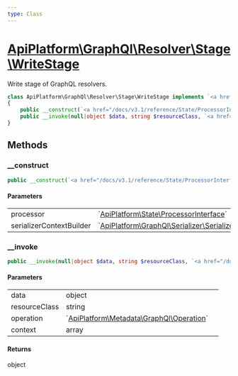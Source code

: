 ```yaml
---
type: Class
---
```


# [ApiPlatform\GraphQl\Resolver\Stage\WriteStage](/docs/v3.1/reference/GraphQl/Resolver/Stage/WriteStage)

Write stage of GraphQL resolvers.


```php
class ApiPlatform\GraphQl\Resolver\Stage\WriteStage implements `<a href="/docs/v3.1/reference/GraphQl/Resolver/Stage/WriteStageInterface">ApiPlatform\GraphQl\Resolver\Stage\WriteStageInterface</a>`
{
    public __construct(`<a href="/docs/v3.1/reference/State/ProcessorInterface">ApiPlatform\State\ProcessorInterface</a>` $processor, `<a href="/docs/v3.1/reference/GraphQl/Serializer/SerializerContextBuilderInterface">ApiPlatform\GraphQl\Serializer\SerializerContextBuilderInterface</a>` $serializerContextBuilder)
    public __invoke(null|object $data, string $resourceClass, `<a href="/docs/v3.1/reference/Metadata/GraphQl/Operation">ApiPlatform\Metadata\GraphQl\Operation</a>` $operation, array $context): object
}
```
## Methods

### __construct



```php
public __construct(`<a href="/docs/v3.1/reference/State/ProcessorInterface">ApiPlatform\State\ProcessorInterface</a>` $processor, `<a href="/docs/v3.1/reference/GraphQl/Serializer/SerializerContextBuilderInterface">ApiPlatform\GraphQl\Serializer\SerializerContextBuilderInterface</a>` $serializerContextBuilder)
```

#### Parameters

<table><tbody>
<tr><td>processor</td><td>`<a href="/docs/v3.1/reference/State/ProcessorInterface">ApiPlatform\State\ProcessorInterface</a>`</td><td></td></tr><tr><td>serializerContextBuilder</td><td>`<a href="/docs/v3.1/reference/GraphQl/Serializer/SerializerContextBuilderInterface">ApiPlatform\GraphQl\Serializer\SerializerContextBuilderInterface</a>`</td><td></td></tr>
</tbody>
</table>

### __invoke



```php
public __invoke(null|object $data, string $resourceClass, `<a href="/docs/v3.1/reference/Metadata/GraphQl/Operation">ApiPlatform\Metadata\GraphQl\Operation</a>` $operation, array $context): object
```

#### Parameters

<table><tbody>
<tr><td>data</td><td>object</td><td></td></tr><tr><td>resourceClass</td><td>string</td><td></td></tr><tr><td>operation</td><td>`<a href="/docs/v3.1/reference/Metadata/GraphQl/Operation">ApiPlatform\Metadata\GraphQl\Operation</a>`</td><td></td></tr><tr><td>context</td><td>array</td><td></td></tr>
</tbody>
</table>

#### Returns

object
